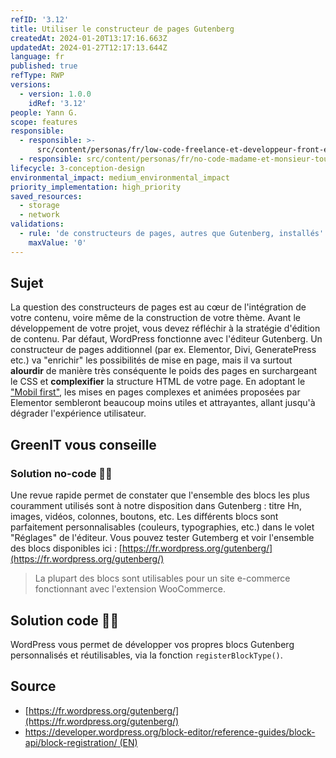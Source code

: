 ```yaml
---
refID: '3.12'
title: Utiliser le constructeur de pages Gutenberg
createdAt: 2024-01-20T13:17:16.663Z
updatedAt: 2024-01-27T12:17:13.644Z
language: fr
published: true
refType: RWP
versions:
  - version: 1.0.0
    idRef: '3.12'
people: Yann G.
scope: features
responsible:
  - responsible: >-
      src/content/personas/fr/low-code-freelance-et-developpeur-front-end-d-agences.mdx
  - responsible: src/content/personas/fr/no-code-madame-et-monsieur-tout-le-monde.mdx
lifecycle: 3-conception-design
environmental_impact: medium_environmental_impact
priority_implementation: high_priority
saved_resources:
  - storage
  - network
validations:
  - rule: 'de constructeurs de pages, autres que Gutenberg, installés'
    maxValue: '0'
---
```


## Sujet

La question des constructeurs de pages est au cœur de l'intégration de votre contenu, voire même de la construction de votre thème. Avant le développement de votre projet, vous devez réfléchir à la stratégie d'édition de contenu. Par défaut, WordPress fonctionne avec l'éditeur Gutenberg.
Un constructeur de pages additionnel (par ex. Elementor, Divi, GeneratePress etc.) va "enrichir" les possibilités de mise en page, mais il va surtout **alourdir** de manière très conséquente le poids des pages en surchargeant le CSS et **complexifier** la structure HTML de votre page. En adoptant le ["Mobil first"](./WP_3.07-concevoir-vos-sites-en-mobile-first.md), les mises en pages complexes et animées proposées par Elementor sembleront beaucoup moins utiles et attrayantes, allant jusqu'à dégrader l'expérience utilisateur.

## GreenIT vous conseille

### Solution no-code 🌱🌱

Une revue rapide permet de constater que l'ensemble des blocs les plus couramment utilisés sont à notre disposition dans Gutenberg : titre Hn, images, vidéos, colonnes, boutons, etc. Les différents blocs sont parfaitement personnalisables (couleurs, typographies, etc.) dans le volet "Réglages" de l'éditeur.
Vous pouvez tester Gutemberg et voir l'ensemble des blocs disponibles ici : [https://fr.wordpress.org/gutenberg/](https://fr.wordpress.org/gutenberg/)

> La plupart des blocs sont utilisables pour un site e-commerce fonctionnant avec l'extension WooCommerce.

## Solution code 🌱🌱

WordPress vous permet de développer vos propres blocs Gutenberg personnalisés et réutilisables, via la fonction `registerBlockType()`.

## Source

- [https://fr.wordpress.org/gutenberg/](https://fr.wordpress.org/gutenberg/)
- [https://developer.wordpress.org/block-editor/reference-guides/block-api/block-registration/ (EN)](https://developer.wordpress.org/block-editor/reference-guides/block-api/block-registration/)

